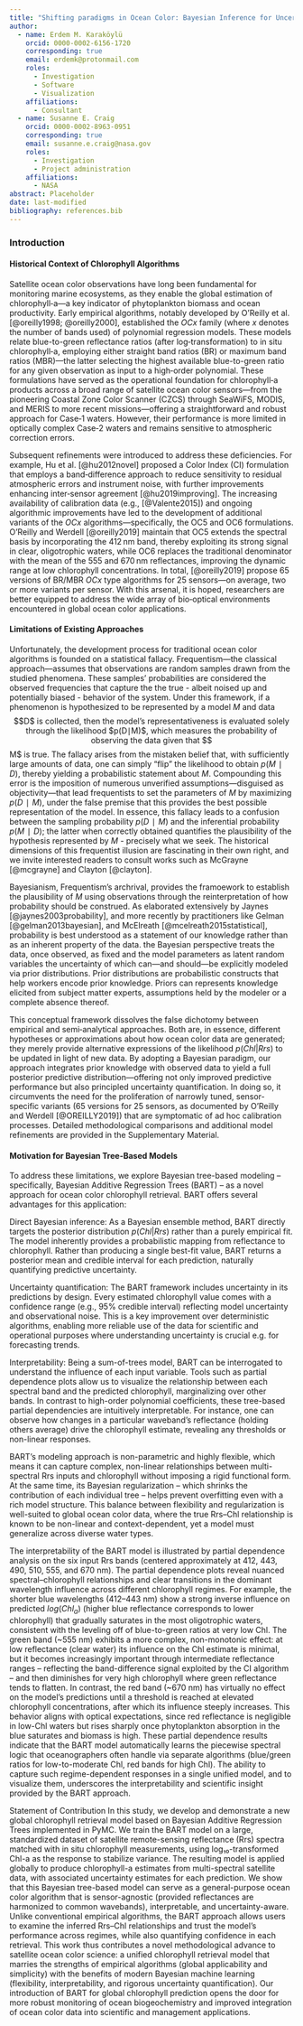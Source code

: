 ```yaml
---
title: "Shifting paradigms in Ocean Color: Bayesian Inference for Uncertainty-Aware Chlorophyll Estimation "
author:  
  - name: Erdem M. Karaköylü
    orcid: 0000-0002-6156-1720
    corresponding: true
    email: erdemk@protonmail.com
    roles:
      - Investigation
      - Software
      - Visualization
    affiliations:
      - Consultant
  - name: Susanne E. Craig
    orcid: 0000-0002-8963-0951
    corresponding: true
    email: susanne.e.craig@nasa.gov
    roles:
      - Investigation
      - Project administration
    affiliations:
      - NASA
abstract: Placeholder
date: last-modified
bibliography: references.bib
---
```


### Introduction

#### Historical Context of Chlorophyll Algorithms
Satellite ocean color observations have long been fundamental for monitoring marine ecosystems, as they enable the global estimation of chlorophyll‑a—a key indicator of phytoplankton biomass and ocean productivity. Early empirical algorithms, notably developed by O’Reilly et al. [@oreilly1998; @oreilly2000], established the $OCx$ family (where $x$ denotes the number of bands used) of polynomial regression models. These models relate blue-to-green reflectance ratios (after log‑transformation) to in situ chlorophyll‑a, employing either straight band ratios (BR) or maximum band ratios (MBR)—the latter selecting the highest available blue-to-green ratio for any given observation as input to a high‑order polynomial. These formulations have served as the operational foundation for chlorophyll‑a products across a broad range of satellite ocean color sensors—from the pioneering Coastal Zone Color Scanner (CZCS) through SeaWiFS, MODIS, and MERIS to more recent missions—offering a straightforward and robust approach for Case‑1 waters. However, their performance is more limited in optically complex Case‑2 waters and remains sensitive to atmospheric correction errors.

Subsequent refinements were introduced to address these deficiencies. For example, Hu et al. [@hu2012novel] proposed a Color Index (CI) formulation that employs a band‑difference approach to reduce sensitivity to residual atmospheric errors and instrument noise, with further improvements enhancing inter‑sensor agreement [@hu2019improving]. The increasing availability of calibration data (e.g., [@Valente2015]) and ongoing algorithmic improvements have led to the development of additional variants of the $OCx$ algorithms—specifically, the OC5 and OC6 formulations. O’Reilly and Werdell [@oreilly2019] maintain that OC5 extends the spectral basis by incorporating the 412 nm band, thereby exploiting its strong signal in clear, oligotrophic waters, while OC6 replaces the traditional denominator with the mean of the 555 and 670 nm reflectances, improving the dynamic range at low chlorophyll concentrations. In total, [@oreilly2019] propose 65 versions of BR/MBR $OCx$ type algorithms for 25 sensors—on average, two or more variants per sensor. With this arsenal, it is hoped, researchers are better equipped to address the wide array of bio‑optical environments encountered in global ocean color applications.

#### Limitations of Existing Approaches
Unfortunately, the development process for traditional ocean color algorithms is founded on a statistical fallacy. Frequentism—the classical approach—assumes that observations are random samples drawn from the studied phenomena. These samples' probabilities are  considered the observed frequencies that capture the the true - albeit noised up and potentially biased - behavior of the system. Under this framework, if a phenomenon is hypothesized to be represented by a model $M$ and data $$D$ is collected, then the model’s representativeness is evaluated solely through the likelihood $p(D∣M)$, which measures the probability of observing the data given that $$M$ is true. The fallacy arises from the mistaken belief that, with sufficiently large amounts of data, one can simply "flip" the likelihood to obtain $p(M∣D)$, thereby yielding a probabilistic statement about $M$. Compounding this error is the imposition of numerous unverified assumptions—disguised as objectivity—that lead frequentists to set the parameters of $M$ by maximizing $p(D∣M)$, under the false premise that this provides the best possible representation of the model. In essence, this fallacy leads to a confusion between the sampling probability $p(D∣M)$ and the inferential probability $p(M∣D)$; the latter  when correctly obtained  quantifies the plausibility of the hypothesis represented by $M$ - precisely what we seek. The historical dimensions of this frequentist illusion are fascinating in their own right, and we invite interested readers to consult works such as McGrayne [@mcgrayne] and Clayton [@clayton].

Bayesianism, Frequentism's archrival, provides the framoework to establish the plausibility of $M$ using observations through the reinterpretation of how probability should be construed. As elaborated extensively by Jaynes [@jaynes2003probability], and more recently by practitioners like Gelman [@gelman2013bayesian], and McElreath [@mcelreath2015statistical], probability is best understood as a statement of our knowledge rather than as an inherent property of the data. the Bayesian perspective treats the data, once observed, as fixed and the model parameters as latent random variables the uncertainty of which  can—and should—be explicitly modeled via prior distributions. Prior distributions are probabilistic constructs that help workers encode prior knowledge. Priors can represents knowledge elicited from subject matter experts, assumptions held by the modeler or a complete absence thereof. 

This conceptual framework dissolves the false dichotomy between empirical and semi‑analytical approaches. Both are, in essence, different hypotheses or approximations about how ocean color data are generated; they merely provide alternative expressions of the likelihood 
$p(Chl | Rrs)$ to be updated in light of new data. By adopting a Bayesian paradigm, our approach integrates prior knowledge with observed data to yield a full posterior predictive distribution—offering not only improved predictive performance but also principled uncertainty quantification. In doing so, it circumvents the need for the proliferation of narrowly tuned, sensor-specific variants (65 versions for 25 sensors, as documented by O’Reilly and Werdell [@OREILLY2019]) that are symptomatic of ad hoc calibration processes. Detailed methodological comparisons and additional model refinements are provided in the Supplementary Material.

#### Motivation for Bayesian Tree-Based Models
To address these limitations, we explore Bayesian tree-based modeling – specifically, Bayesian Additive Regression Trees (BART) – as a novel approach for ocean color chlorophyll retrieval. BART offers several advantages for this application:

Direct Bayesian inference: As a Bayesian ensemble method, BART directly targets the posterior distribution $p(Chl | Rrs)$ rather than a purely empirical fit. The model inherently provides a probabilistic mapping from reflectance to chlorophyll. Rather than producing a single best-fit value, BART returns a posterior mean and credible interval for each prediction, naturally quantifying predictive uncertainty.

Uncertainty quantification: The BART framework includes uncertainty in its predictions by design. Every estimated chlorophyll value comes with a confidence range (e.g., 95% credible interval) reflecting model uncertainty and observational noise. This is a key improvement over deterministic algorithms, enabling more reliable use of the data for scientific and operational purposes where understanding uncertainty is crucial e.g. for forecasting trends.

Interpretability: Being a sum-of-trees model, BART can be interrogated to understand the influence of each input variable. Tools such as partial dependence plots allow us to visualize the relationship between each spectral band and the predicted chlorophyll, marginalizing over other bands. In contrast to high-order polynomial coefficients, these tree-based partial dependencies are intuitively interpretable. For instance, one can observe how changes in a particular waveband’s reflectance (holding others average) drive the chlorophyll estimate, revealing any thresholds or non-linear responses.

BART’s modeling approach is non-parametric and highly flexible, which means it can capture complex, non-linear relationships between multi-spectral Rrs inputs and chlorophyll without imposing a rigid functional form. At the same time, its Bayesian regularization – which shrinks the contribution of each individual tree – helps prevent overfitting even with a rich model structure. This balance between flexibility and regularization is well-suited to global ocean color data, where the true Rrs–Chl relationship is known to be non-linear and context-dependent, yet a model must generalize across diverse water types.

The interpretability of the BART model is illustrated by partial dependence analysis on the six input Rrs bands (centered approximately at 412, 443, 490, 510, 555, and 670 nm). The partial dependence plots reveal nuanced spectral–chlorophyll relationships and clear transitions in the dominant wavelength influence across different chlorophyll regimes. For example, the shorter blue wavelengths (412–443 nm) show a strong inverse influence on predicted $log(Chl_a)$ (higher blue reflectance corresponds to lower chlorophyll) that gradually saturates in the most oligotrophic waters, consistent with the leveling off of blue-to-green ratios at very low Chl. The green band (~555 nm) exhibits a more complex, non-monotonic effect: at low reflectance (clear water) its influence on the Chl estimate is minimal, but it becomes increasingly important through intermediate reflectance ranges – reflecting the band-difference signal exploited by the CI algorithm – and then diminishes for very high chlorophyll where green reflectance tends to flatten. In contrast, the red band (~670 nm) has virtually no effect on the model’s predictions until a threshold is reached at elevated chlorophyll concentrations, after which its influence steeply increases. This behavior aligns with optical expectations, since red reflectance is negligible in low-Chl waters but rises sharply once phytoplankton absorption in the blue saturates and biomass is high. These partial dependence results indicate that the BART model automatically learns the piecewise spectral logic that oceanographers often handle via separate algorithms (blue/green ratios for low-to-moderate Chl, red bands for high Chl). The ability to capture such regime-dependent responses in a single unified model, and to visualize them, underscores the interpretability and scientific insight provided by the BART approach.

Statement of Contribution
In this study, we develop and demonstrate a new global chlorophyll retrieval model based on Bayesian Additive Regression Trees implemented in PyMC. We train the BART model on a large, standardized dataset of satellite remote-sensing reflectance (Rrs) spectra matched with in situ chlorophyll measurements, using log₁₀-transformed Chl-a as the response to stabilize variance. The resulting model is applied globally to produce chlorophyll-a estimates from multi-spectral satellite data, with associated uncertainty estimates for each prediction. We show that this Bayesian tree-based model can serve as a general-purpose ocean color algorithm that is sensor-agnostic (provided reflectances are harmonized to common wavebands), interpretable, and uncertainty-aware. Unlike conventional empirical algorithms, the BART approach allows users to examine the inferred Rrs–Chl relationships and trust the model’s performance across regimes, while also quantifying confidence in each retrieval. This work thus contributes a novel methodological advance to satellite ocean color science: a unified chlorophyll retrieval model that marries the strengths of empirical algorithms (global applicability and simplicity) with the benefits of modern Bayesian machine learning (flexibility, interpretability, and rigorous uncertainty quantification). Our introduction of BART for global chlorophyll prediction opens the door for more robust monitoring of ocean biogeochemistry and improved integration of ocean color data into scientific and management applications.